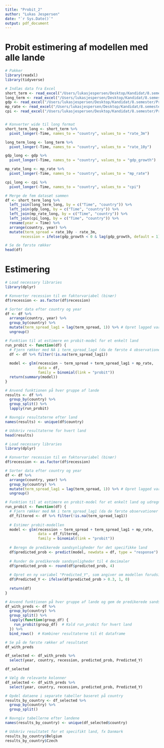 ```yaml
---
title: "Probit_2"
author: "Lukas Jespersen"
date: "`r Sys.Date()`"
output: pdf_document
---
```


\newpage



# Probit estimering af modellen med alle lande

```r

# Pakker
library(readxl)
library(tidyverse)

# Indlæs data fra Excel
short_term <- read_excel("/Users/lukasjespersen/Desktop/Kandidat/8.semester/Projekt/data/Yield_2.xlsx", sheet = "Short-term")
long_term <- read_excel("/Users/lukasjespersen/Desktop/Kandidat/8.semester/Projekt/data/Yield_2.xlsx", sheet = "Long-term")
gdp <- read_excel("/Users/lukasjespersen/Desktop/Kandidat/8.semester/Projekt/data/Yield_2.xlsx", sheet = "GDP")
mp_rate <- read_excel("/Users/lukasjespersen/Desktop/Kandidat/8.semester/Projekt/data/Yield_2.xlsx", sheet = "MPRate")
cpi <- read_excel("/Users/lukasjespersen/Desktop/Kandidat/8.semester/Projekt/data/Yield_2.xlsx", sheet = "Inflation")


# Konverter wide til long format
short_term_long <- short_term %>%
  pivot_longer(-Time, names_to = "country", values_to = "rate_3m")

long_term_long <- long_term %>%
  pivot_longer(-Time, names_to = "country", values_to = "rate_10y")

gdp_long <- gdp %>%
  pivot_longer(-Time, names_to = "country", values_to = "gdp_growth")

mp_rate_long <- mp_rate %>%
  pivot_longer(-Time, names_to = "country", values_to = "mp_rate")

cpi_long <- cpi %>%
  pivot_longer(-Time, names_to = "country", values_to = "cpi")

# Merge de fem datasæt sammen
df <- short_term_long %>%
  left_join(long_term_long, by = c("Time", "country")) %>%
  left_join(gdp_long, by = c("Time", "country")) %>%
  left_join(mp_rate_long, by = c("Time", "country")) %>%
  left_join(cpi_long, by = c("Time", "country")) %>%
  rename(year = Time) %>%
  arrange(country, year) %>%
  mutate(term_spread = rate_10y - rate_3m,
       recession = ifelse(gdp_growth < 0 & lag(gdp_growth, default = 1) < 0, 1, 0))

# Se de første rækker
head(df)
```

# Estimering

```r
# Load necessary libraries
library(dplyr)

# Konverter recession til en faktorvariabel (binær)
df$recession <- as.factor(df$recession)

# Sorter data efter country og year
df <- df %>%
  arrange(country, year) %>%
  group_by(country) %>%
  mutate(term_spread_lag1 = lag(term_spread, 1)) %>% # Opret lagged variabel
  ungroup()

# Funktion til at estimere en probit-model for et enkelt land
run_probit <- function(df) {
  # Fjern rækker med NA i term_spread_lag4 (da de første 4 observationer for hvert land vil være NA)
  df <- df %>% filter(!is.na(term_spread_lag1))
  
  model <- glm(recession ~ term_spread + term_spread_lag1 + mp_rate, 
               data = df, 
               family = binomial(link = "probit"))
  return(summary(model))
}

# Anvend funktionen på hver gruppe af lande
results <- df %>%
  group_by(country) %>%
  group_split() %>%
  lapply(run_probit)

# Navngiv resultaterne efter land
names(results) <- unique(df$country)

# Udskriv resultaterne for hvert land
head(results)
```



```r
# Load necessary libraries
library(dplyr)

# Konverter recession til en faktorvariabel (binær)
df$recession <- as.factor(df$recession)

# Sorter data efter country og year
df <- df %>%
  arrange(country, year) %>%
  group_by(country) %>%
  mutate(term_spread_lag1 = lag(term_spread, 1)) %>% # Opret lagged variabel
  ungroup()

# Funktion til at estimere en probit-model for et enkelt land og udregne de predikerede sandsynligheder
run_probit <- function(df) {
  # Fjern rækker med NA i term_spread_lag1 (da de første observationer for hvert land vil være NA)
  df_filtered <- df %>% filter(!is.na(term_spread_lag1))
  
  # Estimer probit-modellen
  model <- glm(recession ~ term_spread + term_spread_lag1 + mp_rate, 
               data = df_filtered, 
               family = binomial(link = "probit"))
  
  # Beregn de predikerede sandsynligheder for det specifikke land
  df$predicted_prob <- predict(model, newdata = df, type = "response")
  
  # Runder de predikerede sandsynligheder til 4 decimaler
  df$predicted_prob <- round(df$predicted_prob, 4)
  
  # Opret en ny variabel "Predicted_Y", som angiver om modellen forudsiger recession
  df$Predicted_Y <- ifelse(df$predicted_prob > 0.3, 1, 0)
  
  return(df)
}

# Anvend funktionen på hver gruppe af lande og gem de predikerede sandsynligheder og den nye variabel
df_with_preds <- df %>%
  group_by(country) %>%
  group_split() %>%
  lapply(function(group_df) {
    run_probit(group_df)  # Kald run_probit for hvert land
  }) %>%
  bind_rows()  # Kombiner resultaterne til ét dataframe

# Se på de første rækker af resultatet
df_with_preds

```


```r
df_selected <- df_with_preds %>%
  select(year, country, recession, predicted_prob, Predicted_Y)

df_selected
```

```r
# Vælg de relevante kolonner
df_selected <- df_with_preds %>%
  select(year, country, recession, predicted_prob, Predicted_Y)

# Opdel dataene i separate tabeller baseret på country
results_by_country <- df_selected %>%
  group_by(country) %>%
  group_split()

# Navngiv tabellerne efter landene
names(results_by_country) <- unique(df_selected$country)

# Udskriv resultatet for et specifikt land, fx Danmark
results_by_country$Belgium
results_by_country$Czech

```